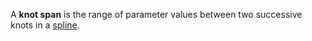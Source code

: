 A '''knot span''' is the range of parameter values between two successive knots in a [[spline]].

{{Compu-graphics-stub}}